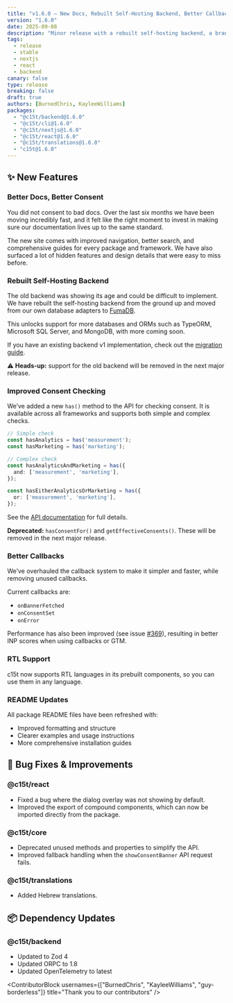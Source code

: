 ```yaml
---
title: "v1.6.0 – New Docs, Rebuilt Self-Hosting Backend, Better Callbacks, and More"
version: "1.6.0"
date: 2025-09-08
description: "Minor release with a rebuilt self-hosting backend, a brand new docs site, improved consent checking, and callback improvements."
tags:
  - release
  - stable
  - nextjs
  - react
  - backend
canary: false
type: release
breaking: false
draft: true
authors: [BurnedChris, KayleeWilliams]
packages:
  - "@c15t/backend@1.6.0"
  - "@c15t/cli@1.6.0"
  - "@c15t/nextjs@1.6.0"
  - "@c15t/react@1.6.0"
  - "@c15t/translations@1.6.0"
  - "c15t@1.6.0"
---
```


## ✨ New Features

### Better Docs, Better Consent

You did not consent to bad docs. Over the last six months we have been moving incredibly fast, and it felt like the right moment to invest in making sure our documentation lives up to the same standard.

The new site comes with improved navigation, better search, and comprehensive guides for every package and framework. We have also surfaced a lot of hidden features and design details that were easy to miss before.

### Rebuilt Self-Hosting Backend

The old backend was showing its age and could be difficult to implement. We have rebuilt the self-hosting backend from the ground up and moved from our own database adapters to [FumaDB](https://github.com/fuma-nama/fumadb).

This unlocks support for more databases and ORMs such as TypeORM, Microsoft SQL Server, and MongoDB, with more coming soon.

If you have an existing backend v1 implementation, check out the [migration guide](/docs/self-host/v2/migrate-from-v1).

⚠️ **Heads-up:** support for the old backend will be removed in the next major release.

### Improved Consent Checking

We’ve added a new `has()` method to the API for checking consent. It is available across all frameworks and supports both simple and complex checks.

```ts
// Simple check
const hasAnalytics = has('measurement');
const hasMarketing = has('marketing');

// Complex check
const hasAnalyticsAndMarketing = has({
  and: ['measurement', 'marketing'],
});

const hasEitherAnalyticsOrMarketing = has({
  or: ['measurement', 'marketing'],
});
```

See the [API documentation](/docs/frameworks/javascript/store/checking-consent) for full details.

**Deprecated:** `hasConsentFor()` and `getEffectiveConsents()`. These will be removed in the next major release.

### Better Callbacks

We’ve overhauled the callback system to make it simpler and faster, while removing unused callbacks.

Current callbacks are:

* `onBannerFetched`
* `onConsentSet`
* `onError`

Performance has also been improved (see issue [#369](https://github.com/c15t/c15t/issues/369)), resulting in better INP scores when using callbacks or GTM.

### RTL Support

c15t now supports RTL languages in its prebuilt components, so you can use them in any language.

### README Updates

All package README files have been refreshed with:

* Improved formatting and structure
* Clearer examples and usage instructions
* More comprehensive installation guides

## 🐛 Bug Fixes & Improvements

### **@c15t/react**

* Fixed a bug where the dialog overlay was not showing by default.
* Improved the export of compound components, which can now be imported directly from the package.

### **@c15t/core**

* Deprecated unused methods and properties to simplify the API.
* Improved fallback handling when the `showConsentBanner` API request fails.

### **@c15t/translations**

* Added Hebrew translations.

## 📦 Dependency Updates

### **@c15t/backend**

* Updated to Zod 4
* Updated ORPC to 1.8
* Updated OpenTelemetry to latest

<ContributorBlock usernames={["BurnedChris", "KayleeWilliams", "guy-borderless"]} title="Thank you to our contributors" />

